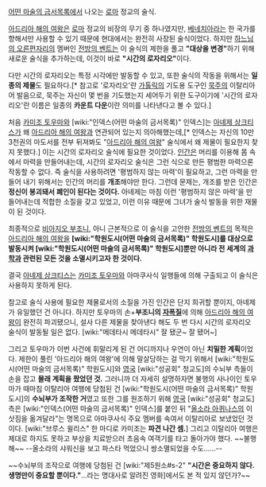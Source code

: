 [[어떤 마술의 금서목록]]에서 나오는 [[로마]] 정교의 술식.

[[아드리아 해의 여왕]]은 [[로마]] 정교의 비장의 무기 중 하나였지만, [[베네치아]]라는 한 국가를 향해서만 사용할 수 있기 때문에 현대에서는 완전히 사장된 술식이었다. 하지만 [[하느님의 오른편자리]]의 멤버인 [[전방의 벤트]]는 이 술식의 제한을 풀고 '''"대상을 변경"'''하기 위해 새로운 술식을 추가하는데, 이것이 바로 '''"시간의 로자리오"'''이다.

다만 시간의 로자리오는 특정 시각에만 발동할 수 있고, 또한 술식의 작동을 위해서는 '''일종의 제물'''도 필요하다.[* 참고로 '로자리오'란 [[가톨릭]]의 기도용 도구인 [[묵주]]의 이탈리아어 발음으로, 묵주는 자신이 몇 번을 기도했는지 세어두기 위한 도구이기에 '시간의 로자리오'란 이름은 일종의 '''카운트 다운'''이란 의미를 나타낸다고 볼 수 있다.]

처음 [[카미조 토우마]]와 [wiki:"인덱스(어떤 마술의 금서목록)" 인덱스]는 [[아녜제 상크티스]]가 왜 [[아드리아 해의 여왕]]과 연관되어 있는지 의아해했는데,[* 인덱스는 자신의 10만 3천권의 마도서를 전부 뒤져봐도 "[[아드리아 해의 여왕]]" 술식에서 왜 제물이 필요한지 찾지 못했다.] 이는 시간의 로자리오 술식에 필요한 것이었다. [[인간]]은 머리를 이용해 몸 속에서 마력을 만들어내는데, 시간의 로자리오 술식은 그런 식으로 만든 평범한 마력으론 작동할 수 없다. 즉 술식을 사용하려면 '평범하지 않는 마력'이 필요하고, 그런 마력을 만들어 내기 위해서는 인간의 머리를 '''개조'''해야만 한다. 그런데 문제는, 개조를 받은 인간은 '''정신이 붕괴돼서 폐인이 된다는 것이다.''' 아녜제는 마침 이런 '평범하지 않은 마력'을 만들어내는데 적합한 소질을 갖고 있었고, 이런 이유 때문에 그녀가 술식 발동을 위한 재물이 된 것이다.

최종적으로 [[비아지오 부조니]], 아니 근본적으로 이 술식을 고안한 [[전방의 벤트]]의 목적은 [[아드리아 해의 여왕]]을 '''[wiki:"학원도시(어떤 마술의 금서목록)" 학원도시]를 대상으로 발동시켜 [wiki:"학원도시(어떤 마술의 금서목록)" 학원도시]뿐만 아니라 전 세계의 [[과학]]과 관련된 모든 것을 소멸시키고자 한 것이다.'''

결국 [[아녜제 상크티스]]는 [[카미조 토우마]]와 아마쿠사식 일행들에 의해 구출되고 이 술식은 사용하지 못하게 된다.

참고로 술식 사용에 필요한 제물로서의 소질을 가진 인간은 단지 희귀할 뿐이지, 아녜제가 유일했던 건 아니다. 하지만 토우마의 손+'''부조니의 [[자폭]]질'''에 의해 [[아드리아 해의 여왕]]이 완전히 파괴됐으니, 설사 다른 제물을 찾아낸다 해도 두 번 다시 시간의 로자리오 술식이 발동될 일은 없다. [wiki:"메데타시 메데타시" 잘 됐군~ 잘 됐어~]

그리고 토우마가 이번 사건에 휘말리게 된 건 어디까지나 우연이 아닌 '''치밀한 계획'''이었다. 제한이 풀린 '아드리아 해의 여왕'에 의해 말살당하는 걸 막기 위해서 [wiki:"학원도시(어떤 마술의 금서목록)" 학원도시]와 [[영국]] [wiki:"성공회" 청교도]의 수뇌부 측들이 손을 잡고 '''몰래 계획을 짰었던 것.''' 그러니까 더 자세히 설명하자면 불행의 사나이인 토우마가 때마침 이탈리아 여행에 당첨된 건 [wiki:"학원도시(어떤 마술의 금서목록)" 학원도시]의 '''수뇌부가 조작한 거'''였고 또한 그를 원조하기 위해 [[영국]] [wiki:"성공회" 청교도] 측은 [wiki:"인덱스(어떤 마술의 금서목록)" 인덱스]를 붙인 뒤 "[[올소라 아퀴나스]]의 이삿짐을 옮겨달라"는 명목으로 아마쿠사식 주요 멤버를 속여서 이탈리아로 보냈었던 것이다. [wiki:"브루스 윌리스" 한 마디로 카미조는 '''파견 나간 셈.'''] 그리고 이탈리아 여행은 제대로 하지도 못하고 부상을 치료받으러 초음속 여객기를 타고 돌아가야 했다. ~~불행해~~ --올소라의 샤워신을 보고 파스타 먹었으니 쌍소멸되었을 수도......--

~~수뇌부의 조작으로 여행에 당첨된 건 [wiki:"제5원소#s-2" '''"시간은 중요하지 않다. 생명만이 중요할 뿐이다."'''...라는 명대사로 알려진 영화]에서도 본 적 있지 않던가?~~
